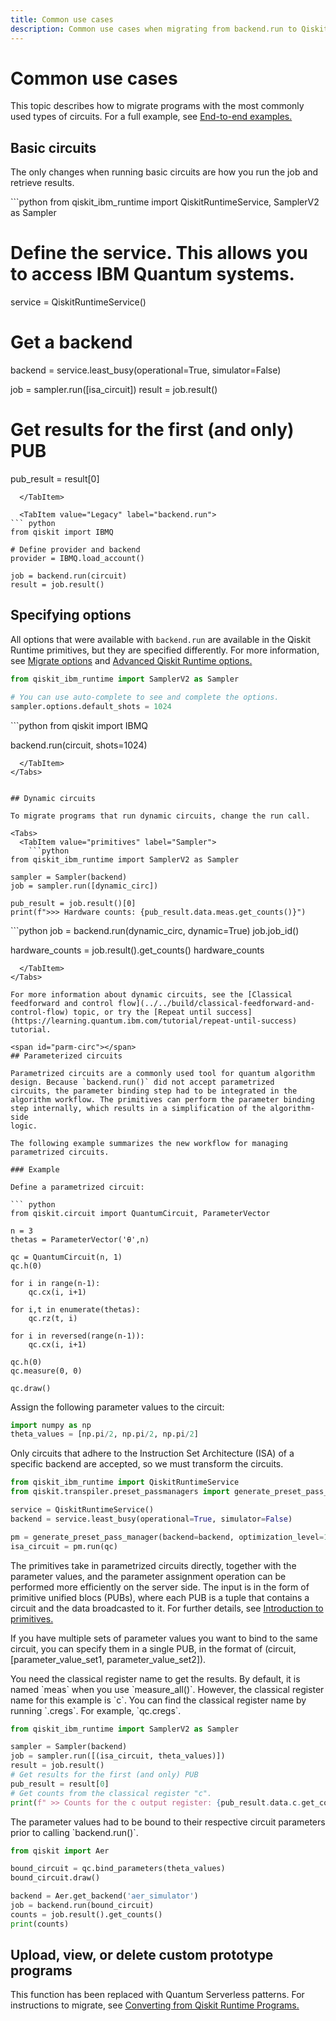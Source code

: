 ```yaml
---
title: Common use cases
description: Common use cases when migrating from backend.run to Qiskit Runtime primitives
---
```


# Common use cases
This topic describes how to migrate programs with the most commonly used types of circuits.  For a full example, see [End-to-end examples.](qiskit-runtime-examples)

## Basic circuits
The only changes when running basic circuits are how you run the job and retrieve results.  

<Tabs>
  <TabItem value="Updated" label="Runtime primitives">
```python
from qiskit_ibm_runtime import QiskitRuntimeService, SamplerV2 as Sampler

# Define the service.  This allows you to access IBM Quantum systems.
service = QiskitRuntimeService()

# Get a backend
backend = service.least_busy(operational=True, simulator=False)

job = sampler.run([isa_circuit])
result = job.result()
# Get results for the first (and only) PUB
pub_result = result[0]

```
  </TabItem>

  <TabItem value="Legacy" label="backend.run">
``` python
from qiskit import IBMQ

# Define provider and backend
provider = IBMQ.load_account()

job = backend.run(circuit)
result = job.result()
```
  </TabItem>
</Tabs>

<span id="migrate-options"></span>
## Specifying options

All options that were available with `backend.run` are available in the Qiskit Runtime primitives, but they are specified differently.  For more information, see [Migrate options](qiskit-runtime-options) and [Advanced Qiskit Runtime options.](../../run/advanced-runtime-options)

<Tabs>
  <TabItem value="Updated" label="Runtime primitives">

```python
from qiskit_ibm_runtime import SamplerV2 as Sampler

# You can use auto-complete to see and complete the options.
sampler.options.default_shots = 1024
```

  </TabItem>

  <TabItem value="Legacy" label="backend.run">
```python
from qiskit import IBMQ

backend.run(circuit, shots=1024)
```
  </TabItem>
</Tabs>


## Dynamic circuits

To migrate programs that run dynamic circuits, change the run call.

<Tabs>
  <TabItem value="primitives" label="Sampler">
    ```python  
from qiskit_ibm_runtime import SamplerV2 as Sampler

sampler = Sampler(backend)
job = sampler.run([dynamic_circ])

pub_result = job.result()[0]
print(f">>> Hardware counts: {pub_result.data.meas.get_counts()}")
```
  </TabItem>

  <TabItem value="backend" label="backend.run">
    ```python  
job = backend.run(dynamic_circ, dynamic=True)
job.job_id()

hardware_counts = job.result().get_counts()
hardware_counts
```
  </TabItem>
</Tabs>

For more information about dynamic circuits, see the [Classical feedforward and control flow](../../build/classical-feedforward-and-control-flow) topic, or try the [Repeat until success](https://learning.quantum.ibm.com/tutorial/repeat-until-success) tutorial.

<span id="parm-circ"></span>
## Parameterized circuits

Parametrized circuits are a commonly used tool for quantum algorithm
design. Because `backend.run()` did not accept parametrized
circuits, the parameter binding step had to be integrated in the
algorithm workflow. The primitives can perform the parameter binding
step internally, which results in a simplification of the algorithm-side
logic.

The following example summarizes the new workflow for managing
parametrized circuits.

### Example

Define a parametrized circuit:

``` python
from qiskit.circuit import QuantumCircuit, ParameterVector

n = 3
thetas = ParameterVector('θ',n)

qc = QuantumCircuit(n, 1)
qc.h(0)

for i in range(n-1):
    qc.cx(i, i+1)

for i,t in enumerate(thetas):
    qc.rz(t, i)

for i in reversed(range(n-1)):
    qc.cx(i, i+1)

qc.h(0)
qc.measure(0, 0)

qc.draw()
```

Assign the following parameter values to the circuit:

``` python
import numpy as np
theta_values = [np.pi/2, np.pi/2, np.pi/2]
```

<Tabs>
  <TabItem value="updated" label="Runtime primitives">
Only circuits that adhere to the Instruction Set Architecture (ISA) of a specific backend are accepted, so we must transform the circuits. 

```python
from qiskit_ibm_runtime import QiskitRuntimeService
from qiskit.transpiler.preset_passmanagers import generate_preset_pass_manager

service = QiskitRuntimeService()
backend = service.least_busy(operational=True, simulator=False)

pm = generate_preset_pass_manager(backend=backend, optimization_level=1)
isa_circuit = pm.run(qc)
```

The primitives take in parametrized circuits directly, together
with the parameter values, and the parameter assignment operation can be
performed more efficiently on the server side.  The input is in the form of primitive unified blocs (PUBs), where each PUB is a tuple that contains a circuit and the data broadcasted to it. For further details, see [Introduction to primitives.](../../run/primitives#interface-changes)

If you have multiple sets of parameter values you want to bind to the same circuit, you can specify them in a single PUB, in the format of (circuit, [parameter_value_set1, parameter_value_set2]).

<Admonition type="note">
You need the classical register name to get the results.  By default, it is named `meas` when you use `measure_all()`.  However, the classical register name for this example is `c`.  You can find the classical register name by running `<circuit_name>.cregs`. For example, `qc.cregs`.
</Admonition>

``` python
from qiskit_ibm_runtime import SamplerV2 as Sampler

sampler = Sampler(backend)
job = sampler.run([(isa_circuit, theta_values)])
result = job.result()
# Get results for the first (and only) PUB
pub_result = result[0]
# Get counts from the classical register "c". 
print(f" >> Counts for the c output register: {pub_result.data.c.get_counts()}")
```
  </TabItem>

  <TabItem value="legacy" label="backend.run">
The parameter values had to be bound to their respective
circuit parameters prior to calling `backend.run()`.

``` python
from qiskit import Aer

bound_circuit = qc.bind_parameters(theta_values)
bound_circuit.draw()

backend = Aer.get_backend('aer_simulator')
job = backend.run(bound_circuit)
counts = job.result().get_counts()
print(counts)
```
  </TabItem>
</Tabs>

## Upload, view, or delete custom prototype programs

This function has been replaced with Quantum Serverless patterns.  For instructions to migrate, see [Converting from Qiskit Runtime Programs.](https://qiskit-extensions.github.io/quantum-serverless/migration/migration_from_qiskit_runtime_programs.html)

